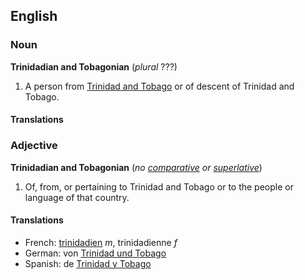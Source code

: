==English==
===Noun===
'''Trinidadian and Tobagonian''' (''plural'' ???)

#A person from [[Trinidad and Tobago]] or of descent of Trinidad and Tobago.

====Translations====

<!--These translations are all incorrect
*French: [[Trinidadien]]
*German: [[von Trinidad und Tobago]]
*Spanish: [[de Trinidad y Tobago]]
-->

===Adjective===
'''Trinidadian and Tobagonian''' (''no [[comparative]] or [[superlative]]'')

#Of, from, or pertaining to Trinidad and Tobago or to the people or language of that country.

====Translations====
*French: [[trinidadien]] ''m'', trinidadienne ''f''
*German: von [[Trinidad und Tobago]]
*Spanish: de [[Trinidad y Tobago]]